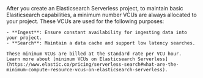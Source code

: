<DocCallOut color="warning" title="Minimum runtime VCUs">
    After you create an Elasticsearch Serverless project, to maintain basic Elasticsearch capabilities, a minimum number VCUs are always allocated to your project. These VCUs are used for the following purposes: 

    - **Ingest**: Ensure constant availability for ingesting data into your project.
    - **Search**: Maintain a data cache and support low latency searches.

    These minimum VCUs are billed at the standard rate per VCU hour.
    Learn more about [minimum VCUs on Elasticsearch Serverless](https://www.elastic.co/pricing/serverless-search#what-are-the-minimum-compute-resource-vcus-on-elasticsearch-serverless).
</DocCallOut>